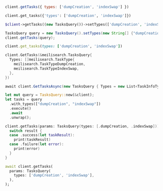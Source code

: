 <CodeGroup>

```javascript JS
client.getTasks({ types: ['dumpCreation', 'indexSwap'] })
```


```python Python
client.get_tasks({'types': ['dumpCreation', 'indexSwap']})
```


```php PHP
$client->getTasks((new TasksQuery())->setTypes(['dumpCreation', 'indexSwap']));
```


```java Java
TasksQuery query = new TasksQuery().setTypes(new String[] {"dumpCreation", "indexSwap"});
client.getTasks(query);
```


```ruby Ruby
client.get_tasks(types: ['dumpCreation', 'indexSwap'])
```


```go Go
client.GetTasks(&meilisearch.TasksQuery{
  Types: []meilisearch.TaskType{
    meilisearch.TaskTypeDumpCreation,
    meilisearch.TaskTypeIndexSwap,
  },
})
```


```csharp C#
await client.GetTasksAsync(new TasksQuery { Types = new List<TaskInfoType> { TaskInfoType.DumpCreation, TaskInfoType.IndexSwap } });
```


```rust Rust
let mut query = TasksQuery::new(&client);
let tasks = query
  .with_types(["dumpCreation", "indexSwap"])
  .execute()
  .await
  .unwrap();
```


```swift Swift
client.getTasks(params: TasksQuery(types: [.dumpCreation, .indexSwap])) { result in
  switch result {
  case .success(let taskResult):
    print(taskResult)
  case .failure(let error):
    print(error)
  }
}
```


```dart Dart
await client.getTasks(
  params: TasksQuery(
    types: ['dumpCreation', 'indexSwap'],
  ),
);
```

</CodeGroup>